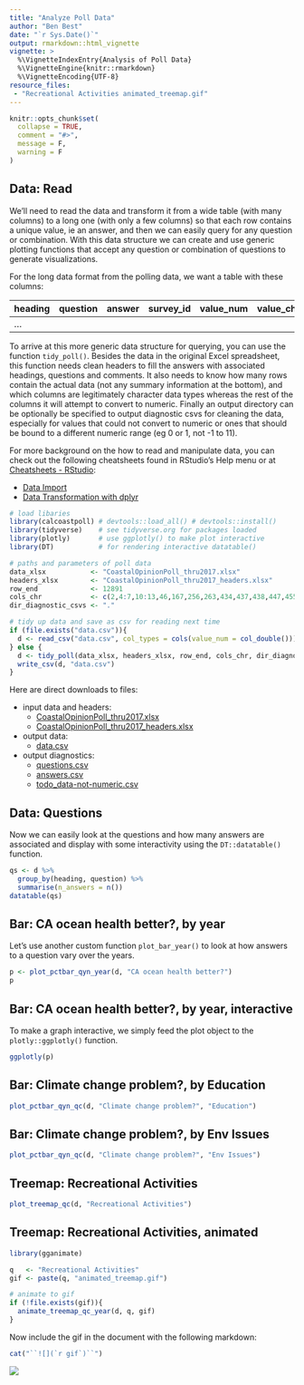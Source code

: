 ```yaml
---
title: "Analyze Poll Data"
author: "Ben Best"
date: "`r Sys.Date()`"
output: rmarkdown::html_vignette
vignette: >
  %\VignetteIndexEntry{Analysis of Poll Data}
  %\VignetteEngine{knitr::rmarkdown}
  %\VignetteEncoding{UTF-8}
resource_files:
 - "Recreational Activities animated_treemap.gif"
---
```


```r
knitr::opts_chunk$set(
  collapse = TRUE,
  comment = "#>",
  message = F,
  warning = F
)
```

## Data: Read

We'll need to read the data and transform it from a wide table (with many columns) to a long one (with only a few columns) so that each row contains a unique value, ie an answer, and then we can easily query for any question or combination. With this data structure we can create and use generic plotting functions that accept any question or combination of questions to generate visualizations.

For the long data format from the polling data, we want a table with these columns:

heading | question | answer | survey_id | value_num | value_chr
--------|----------|--------|-----------|-----------|----------
...     |          |        |           |           |

To arrive at this more generic data structure for querying, you can use the function `tidy_poll()`. Besides the data in the original Excel spreadsheet, this function needs clean headers to fill the answers with associated headings, questions and comments. It also needs to know how many rows contain the actual data (not any summary information at the bottom), and which columns are legitimately character data types whereas the rest of the columns it will attempt to convert to numeric. Finally an output directory can be optionally be specified to output diagnostic csvs for cleaning the data, especially for values that could not convert to numeric or ones that should be bound to a different numeric range (eg 0 or 1, not -1 to 11).

For more background on the how to read and manipulate data, you can check out the following cheatsheets found in RStudio's Help menu or at [Cheatsheets - RStudio](https://www.rstudio.com/resources/cheatsheets/):

  - [Data Import](https://github.com/rstudio/cheatsheets/raw/master/data-import.pdf)
  - [Data Transformation with dplyr](https://github.com/rstudio/cheatsheets/raw/master/data-transformation.pdf)

```r
# load libaries
library(calcoastpoll) # devtools::load_all() # devtools::install()
library(tidyverse)    # see tidyverse.org for packages loaded 
library(plotly)       # use ggplotly() to make plot interactive
library(DT)           # for rendering interactive datatable()

# paths and parameters of poll data
data_xlsx           <- "CoastalOpinionPoll_thru2017.xlsx"
headers_xlsx        <- "CoastalOpinionPoll_thru2017_headers.xlsx"
row_end             <- 12891
cols_chr            <- c(2,4:7,10:13,46,167,256,263,434,437,438,447,455,460,487)
dir_diagnostic_csvs <- "."

# tidy up data and save as csv for reading next time
if (file.exists("data.csv")){
  d <- read_csv("data.csv", col_types = cols(value_num = col_double()))
} else {
  d <- tidy_poll(data_xlsx, headers_xlsx, row_end, cols_chr, dir_diagnostic_csvs)  
  write_csv(d, "data.csv")
}
```

Here are direct downloads to files:

- input data and headers:
    - [CoastalOpinionPoll_thru2017.xlsx](https://github.com/bbest/calcoastpoll/blob/master/vignettes/CoastalOpinionPoll_thru2017.xlsx)
    - [CoastalOpinionPoll_thru2017_headers.xlsx](https://github.com/bbest/calcoastpoll/blob/master/vignettes/CoastalOpinionPoll_thru2017_headers.xlsx)

- output data:
    - [data.csv](https://github.com/bbest/calcoastpoll/blob/master/vignettes/data.csv)

- output diagnostics:
    - [questions.csv](https://github.com/bbest/calcoastpoll/blob/master/vignettes/questions.csv)
    - [answers.csv](https://github.com/bbest/calcoastpoll/blob/master/vignettes/answers.csv)
    - [todo_data-not-numeric.csv](https://github.com/bbest/calcoastpoll/blob/master/vignettes/todo_data-not-numeric.csv)


## Data: Questions

Now we can easily look at the questions and how many answers are associated and display with some interactivity using the `DT::datatable()` function.

```r
qs <- d %>% 
  group_by(heading, question) %>% 
  summarise(n_answers = n())
datatable(qs)
```


## Bar: CA ocean health better?, by year

Let's use another custom function `plot_bar_year()` to look at how answers to a question vary over the years.

```r
p <- plot_pctbar_qyn_year(d, "CA ocean health better?")
p
```


## Bar: CA ocean health better?, by year, interactive

To make a graph interactive, we simply feed the plot object to the `plotly::ggplotly()` function.

```r
ggplotly(p)
```

## Bar: Climate change problem?, by Education

```r
plot_pctbar_qyn_qc(d, "Climate change problem?", "Education")
```

## Bar: Climate change problem?, by Env Issues

```r
plot_pctbar_qyn_qc(d, "Climate change problem?", "Env Issues")
```

## Treemap: Recreational Activities

```r
plot_treemap_qc(d, "Recreational Activities")
```

## Treemap: Recreational Activities, animated

```r
library(gganimate)

q   <- "Recreational Activities"
gif <- paste(q, "animated_treemap.gif")

# animate to gif
if (!file.exists(gif)){
  animate_treemap_qc_year(d, q, gif)
}
```

Now include the gif in the document with the following markdown:

```r
cat("``![](`r gif`)``")
```

![](`r gif`)


